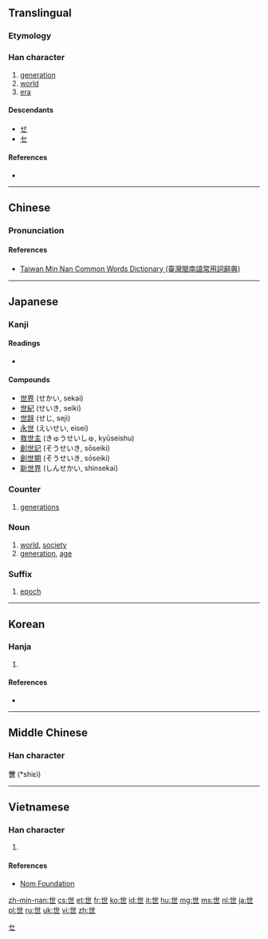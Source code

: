 {{also|丗}}<!-- may be replaced by zh-forms -->
==Translingual==
{{stroke order|type=bw}}
{{stroke order|type=animate}}

===Etymology===
{{Han etyl}}

===Han character===
{{Han char|rn=1|rad=一|as=04|sn=5|four=44717|canj=PT}}

# [[generation]]
# [[world]]
# [[era]]

====Descendants====
* [[せ]]
* [[セ]]

====References====
* {{Han ref|kx=0077.110|dkj=00031|dj=0155.020|hdz=10014.060|uh=4E16|ud=19990|bh=A540|bd=42304}}

----

==Chinese==
{{zh-hanzi-box|[[世]]}}

===Pronunciation===
{{zh-pron
|m=shì
|c=sai3
|h=pfs=sṳ
|md=sié
|mn=sì/sè
|mn_note=sì - vernacular, sè - literary
|w=2sr
|mc=y
|oc=y
|ma=|ma2=
|cat=n
}}

====References====
*[http://twblg.dict.edu.tw/holodict_new/result_detail.jsp?n_no=1302&curpage=1&sample=%E4%B8%96&radiobutton=1&querytarget=1&limit=20&pagenum=3&rowcount=42 Taiwan Min Nan Common Words Dictionary (臺灣閩南語常用詞辭典)]

----

==Japanese==

===Kanji===
{{ja-kanji|grade=3|rs=一04}}

====Readings====
* {{ja-readings|on=[[せ]] (se), [[せい]] (sei)|kun=[[よ]] (yo)}}

====Compounds====
* [[世界]] (せかい, sekai)
* [[世紀]] (せいき, seiki)
* [[世辞]] (せじ, seji)
* [[永世]] (えいせい, eisei)
* [[救世主]] (きゅうせいしゅ, kyūseishu)
* [[創世記]] (そうせいき, sōseiki)
* [[創世期]] (そうせいき, sōseiki)
* [[新世界]] (しんせかい, shinsekai)

===Counter===
{{ja-pos|せい|counter}} 

# [[generation]]s

===Noun===
{{ja-noun|よ}} 

# [[world]], [[society]]
# [[generation]], [[age]]

===Suffix===
{{ja-pos|せい|suffix}} 

# {{context|geology|lang=ja|sort=せい}} [[epoch]]

[[Category:Han characters from which katakana were derived|セ]]

----

==Korean==

===Hanja===
{{ko-hanja|hangeul=세|rv=se|mr=se|y=sey|eumhun=인간|ehrv=in-gan|ehmr=in'gan|ehy=}}

# {{defn|lang=ko|sort=一04}}

====References====
* {{Hanja ref|nav=10081}}

----

==Middle Chinese==
===Han character===
'''世''' (*shiɛì)<!--note: asterisk indicates that this character appears more than four times in the Tang Dynasty corpus of literature-->

----

==Vietnamese==

===Han character===
{{vi-hantu|[[thế]], [[thá]], [[thé]], [[thể]]|rs=一04}}

# {{defn|lang=vi|sort=一04}}

====References====
*[http://nomfoundation.org/common/nom_details.php?codepoint=4e16 Nom Foundation]

[[zh-min-nan:世]]
[[cs:世]]
[[et:世]]
[[fr:世]]
[[ko:世]]
[[id:世]]
[[it:世]]
[[hu:世]]
[[mg:世]]
[[ms:世]]
[[nl:世]]
[[ja:世]]
[[pl:世]]
[[ru:世]]
[[uk:世]]
[[vi:世]]
[[zh:世]]
